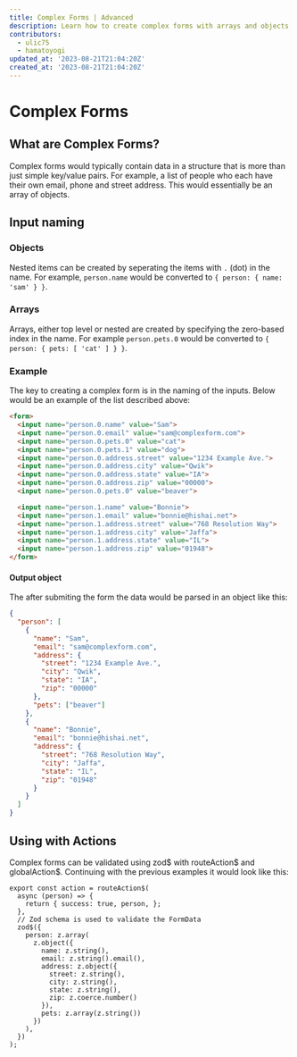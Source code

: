 ```yaml
---
title: Complex Forms | Advanced
description: Learn how to create complex forms with arrays and objects.
contributors:
  - ulic75
  - hamatoyogi
updated_at: '2023-08-21T21:04:20Z'
created_at: '2023-08-21T21:04:20Z'
---
```


# Complex Forms

## What are Complex Forms?

Complex forms would typically contain data in a structure that is more than just simple key/value pairs. For example, a list of people who each have their own email, phone and street address. This would essentially be an array of objects.

## Input naming

### Objects

Nested items can be created by seperating the items with `.` (dot) in the name. For example, `person.name` would be converted to `{ person: { name: 'sam' } }`.

### Arrays

Arrays, either top level or nested are created by specifying the zero-based index in the name.  For example `person.pets.0` would be converted to `{ person: { pets: [ 'cat' ] } }`.

### Example

The key to creating a complex form is in the naming of the inputs. Below would be an example of the list described above:
```html
<form>
  <input name="person.0.name" value="Sam">
  <input name="person.0.email" value="sam@complexform.com">
  <input name="person.0.pets.0" value="cat">
  <input name="person.0.pets.1" value="dog">
  <input name="person.0.address.street" value="1234 Example Ave.">
  <input name="person.0.address.city" value="Qwik">
  <input name="person.0.address.state" value="IA">
  <input name="person.0.address.zip" value="00000">
  <input name="person.0.pets.0" value="beaver">

  <input name="person.1.name" value="Bonnie">
  <input name="person.1.email" value="bonnie@hishai.net">
  <input name="person.1.address.street" value="768 Resolution Way">
  <input name="person.1.address.city" value="Jaffa">
  <input name="person.1.address.state" value="IL">
  <input name="person.1.address.zip" value="01948">
</form>
```

#### Output object

The after submiting the form the data would be parsed in an object like this:
```json
{
  "person": [
    {
      "name": "Sam",
      "email": "sam@complexform.com",
      "address": {
        "street": "1234 Example Ave.",
        "city": "Qwik",
        "state": "IA",
        "zip": "00000"
      },
      "pets": ["beaver"]
    },
    {
      "name": "Bonnie",
      "email": "bonnie@hishai.net",
      "address": {
        "street": "768 Resolution Way",
        "city": "Jaffa",
        "state": "IL",
        "zip": "01948"
      }
    }
  ]
}
```

## Using with Actions

Complex forms can be validated using zod$ with routeAction$ and globalAction$. Continuing with the previous examples it would look like this:

```tsx
export const action = routeAction$(
  async (person) => {
    return { success: true, person, };
  },
  // Zod schema is used to validate the FormData
  zod$({
    person: z.array(
      z.object({
        name: z.string(),
        email: z.string().email(),
        address: z.object({
          street: z.string(),
          city: z.string(),
          state: z.string(),
          zip: z.coerce.number()
        }),
        pets: z.array(z.string())
      })
    ),
  })
);
```
